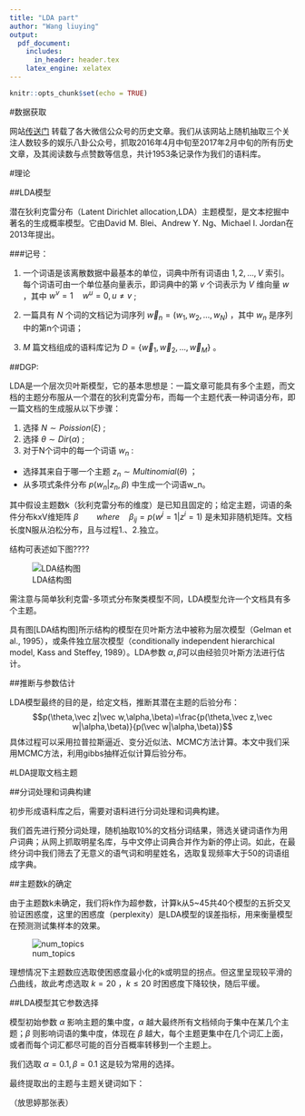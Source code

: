 ```yaml
---
title: "LDA part"
author: "Wang liuying"
output: 
  pdf_document:
    includes:
      in_header: header.tex
    latex_engine: xelatex
---
```


```r
knitr::opts_chunk$set(echo = TRUE)
```

#数据获取

网站[传送门](http://chuansong.me/)
转载了各大微信公众号的历史文章。我们从该网站上随机抽取三个关注人数较多的娱乐八卦公众号，抓取2016年4月中旬至2017年2月中旬的所有历史文章，及其阅读数与点赞数等信息，共计1953条记录作为我们的语料库。

#理论

##LDA模型

潜在狄利克雷分布（Latent Dirichlet allocation,LDA）主题模型，是文本挖掘中著名的生成概率模型。它由David M. Blei、Andrew Y. Ng、Michael I. Jordan在2013年提出。



###记号：

1. 一个词语是该离散数据中最基本的单位，词典中所有词语由 ${1,2,...,V}$ 索引。每个词语可由一个单位基向量表示，即词典中的第 $v$ 个词表示为 $V$ 维向量 $w$ ，其中 $w^v=1\quad w^u=0,u\neq v$ ;

2. 一篇具有 $N$ 个词的文档记为词序列 $\vec w_n=(w_1,w_2,...,w_N)$ ，其中 $w_n$ 是序列中的第n个词语；

3. $M$ 篇文档组成的语料库记为 $D=\{{\vec w}_1,{\vec w}_2,...,{\vec w}_M\}$ 。


##DGP:

LDA是一个层次贝叶斯模型，它的基本思想是：一篇文章可能具有多个主题，而文档的主题分布服从一个潜在的狄利克雷分布，而每一个主题代表一种词语分布，即一篇文档的生成服从以下步骤：

1. 选择 $N \sim Poission(\xi)$ ;
2. 选择 $\theta\sim Dir(\alpha)$ ;
3. 对于N个词中的每一个词语 $w_n$ :
 + 选择其来自于哪一个主题 $z_n\sim Multinomial(\theta)$ ；
 + 从多项式条件分布 $p(w_n|z_n,\beta)$ 中生成一个词语w_n。
 
其中假设主题数k（狄利克雷分布的维度）是已知且固定的；给定主题，词语的条件分布kxV维矩阵 $\beta \qquad where \quad\beta_{ij}=p(w^j=1|z^i=1)$ 是未知非随机矩阵。文档长度N服从泊松分布，且与过程1.、2.独立。
 
结构可表述如下图????

![LDA结构图](lda1.PNG)

需注意与简单狄利克雷-多项式分布聚类模型不同，LDA模型允许一个文档具有多个主题。

具有图[LDA结构图]所示结构的模型在贝叶斯方法中被称为层次模型（Gelman et al., 1995），或条件独立层次模型（conditionally independent hierarchical model, Kass and Steffey, 1989）。LDA参数 $\alpha,\beta$可以由经验贝叶斯方法进行估计。

##推断与参数估计

LDA模型最终的目的是，给定文档，推断其潜在主题的后验分布：
$$p(\theta,\vec z|\vec w,\alpha,\beta)=\frac{p(\theta,\vec z,\vec w|\alpha,\beta)}{p(\vec w|\alpha,\beta)}$$
具体过程可以采用拉普拉斯逼近、变分近似法、MCMC方法计算。本文中我们采用MCMC方法，利用gibbs抽样近似计算后验分布。


#LDA提取文档主题

##分词处理和词典构建

初步形成语料库之后，需要对语料进行分词处理和词典构建。

我们首先进行预分词处理，随机抽取10%的文档分词结果，筛选关键词语作为用户词典；从网上抓取明星名库，与中文停止词典合并作为新的停止词。如此，在最终分词中我们筛去了无意义的语气词和明星姓名，选取复现频率大于50的词语组成字典。

##主题数k的确定

由于主题数k未确定，我们将k作为超参数，计算k从5~45共40个模型的五折交叉验证困惑度，这里的困惑度（perplexity）是LDA模型的误差指标，用来衡量模型在预测测试集样本的效果。

![num_topics](lda num_topics.png)

理想情况下主题数应选取使困惑度最小化的k或明显的拐点。但这里呈现较平滑的凸曲线，故此考虑选取 $k=20$ ，$k\leq 20$ 时困惑度下降较快，随后平缓。

##LDA模型其它参数选择

模型初始参数 $\alpha$ 影响主题的集中度，$\alpha$ 越大最终所有文档倾向于集中在某几个主题；$\beta$ 则影响词语的集中度，体现在 $\beta$ 越大，每个主题更集中在几个词汇上面，或者而每个词汇都尽可能的百分百概率转移到一个主题上。

我们选取 $\alpha=0.1,\beta=0.1$ 这是较为常用的选择。

最终提取出的主题与主题关键词如下：

（放思婷那张表）